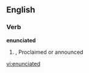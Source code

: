 ==English==

===Verb===
'''enunciated'''

# {{past of|[[enunciate]]}}, Proclaimed or announced 

[[vi:enunciated]]